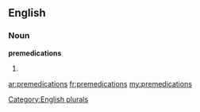==English==

===Noun===
'''premedications'''

# {{plural of|[[premedication]]}}

[[Category:English plurals]]

[[ar:premedications]]
[[fr:premedications]]
[[my:premedications]]